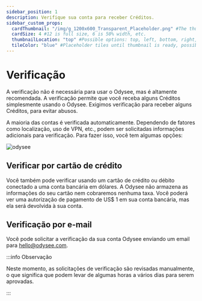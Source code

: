 ```yaml
---
sidebar_position: 1
description: Verifique sua conta para receber Créditos.
sidebar_custom_props:
  cardThumbnail: "/img/g_1200x600_Transparent_Placeholder.png" #The thumbnail on the category card.
  cardSize: 4 #12 is full size, 6 is 50% width, etc.
  thumbnailLocation: "top" #Possible options: top, left, bottom, right, none
  tileColor: "blue" #Placeholder tiles until thumbnail is ready, possible options: blue, cream, darkpurple, lightpurple, mauve, orange, pink, none
---
```


# Verificação

A verificação não é necessária para usar o Odysee, mas é altamente recomendada. A verificação permite que você receba alguns Créditos simplesmente usando o Odysee. Exigimos verificação para receber alguns Créditos, para evitar abusos.

A maioria das contas é verificada automaticamente. Dependendo de fatores como localização, uso de VPN, etc., podem ser solicitadas informações adicionais para verificação. Para fazer isso, você tem algumas opções:

![odysee](https://thumbs.odycdn.com/2e872f027ae93478191fea0c104b7bbc.webp)

## Verificar por cartão de crédito

Você também pode verificar usando um cartão de crédito ou débito conectado a uma conta bancária em dólares. A Odysee não armazena as informações do seu cartão nem cobraremos nenhuma taxa. Você poderá ver uma autorização de pagamento de US$ 1 em sua conta bancária, mas ela será devolvida à sua conta.

## Verificação por e-mail

Você pode solicitar a verificação da sua conta Odysee enviando um email para hello@odysee.com.

:::info Observação

Neste momento, as solicitações de verificação são revisadas manualmente, o que significa que podem levar de algumas horas a vários dias para serem aprovadas.

:::